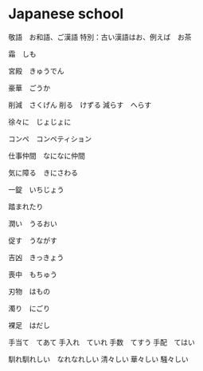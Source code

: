 # Japanese school

敬語　お和語、ご漢語
特別：古い漢語はお、例えば　お茶

霜　しも

宮殿　きゅうでん

豪華　ごうか

削減　さくげん
削る　けずる
減らす　へらす

徐々に　じょじょに

コンペ　コンペティション

仕事仲間　なになに仲間

気に障る　きにさわる

一錠　いちじょう

踏まれたり　

潤い　うるおい

促す　うながす

吉凶　きっきょう

喪中　もちゅう

刃物　はもの

濁り　にごり

裸足　はだし

手当て　てあて
手入れ　ていれ
手数　てすう
手配　てはい

馴れ馴れしい　なれなれしい
清々しい
華々しい
騒々しい



